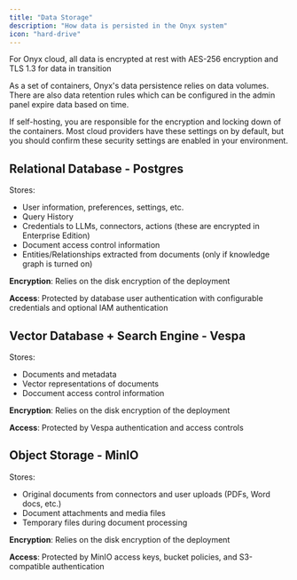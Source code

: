 ```yaml
---
title: "Data Storage"
description: "How data is persisted in the Onyx system"
icon: "hard-drive"
---
```


<Info>
  For Onyx cloud, all data is encrypted at rest with AES-256 encryption and TLS 1.3 for data in transition
</Info>

As a set of containers, Onyx's data persistence relies on data volumes.
There are also data retention rules which can be configured in the admin panel expire data based on time.

<Warning>
  If self-hosting, you are responsible for the encryption and locking down of the containers.
  Most cloud providers have these settings on by default,
  but you should confirm these security settings are enabled in your environment.
</Warning>

## Relational Database - Postgres

Stores:
- User information, preferences, settings, etc.
- Query History
- Credentials to LLMs, connectors, actions (these are encrypted in Enterprise Edition)
- Document access control information
- Entities/Relationships extracted from documents (only if knowledge graph is turned on)

**Encryption**: Relies on the disk encryption of the deployment

**Access**: Protected by database user authentication with configurable credentials and optional IAM authentication

## Vector Database + Search Engine - Vespa

Stores:
- Documents and metadata
- Vector representations of documents
- Doccument access control information

**Encryption**: Relies on the disk encryption of the deployment

**Access**: Protected by Vespa authentication and access controls

## Object Storage - MinIO

Stores:
- Original documents from connectors and user uploads (PDFs, Word docs, etc.)
- Document attachments and media files
- Temporary files during document processing

**Encryption**: Relies on the disk encryption of the deployment

**Access**: Protected by MinIO access keys, bucket policies, and S3-compatible authentication
